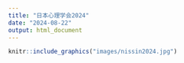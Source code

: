 ```yaml
---
title: "日本心理学会2024"
date: "2024-08-22"
output: html_document
---
```


```r
knitr::include_graphics("images/nissin2024.jpg")

```


